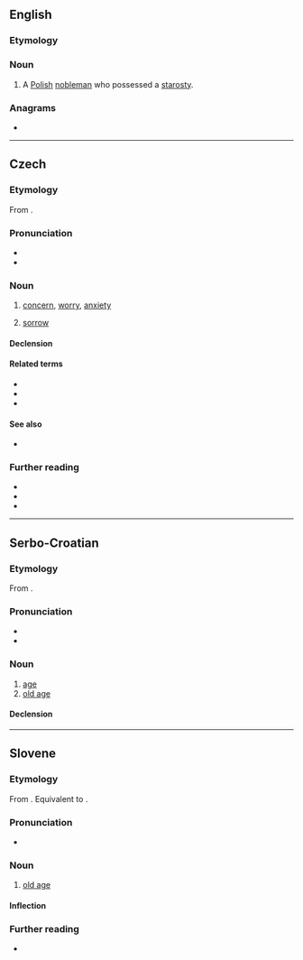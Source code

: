 ==English==

===Etymology===
{{bor|en|pl|starosta}}

===Noun===
{{en-noun}}

# {{lb|en|historical}} A [[Polish]] [[nobleman]] who possessed a [[starosty]].

===Anagrams===
* {{anagrams|en|a=aorsstt|stators}}

----

==Czech==
{{wp|lang=cs}}

===Etymology===
From {{af|cs|starat|-ost}}.

===Pronunciation===
* {{cs-IPA}}
* {{audio|cs|Cs-starost.ogg|Audio}}

===Noun===
{{cs-noun|g=f}}

# [[concern]], [[worry]], [[anxiety]] <!-- {{gloss|feeling of anxiety}} -->
#: {{coi|cs|[[mít]] [[na]] '''starosti'''|to be responsible (literally: to have on care)}}
# [[sorrow]]

====Declension====
{{cs-decl-noun
|starost|starosti|starosti|starost|starosti|starosti|starostí
|starosti|starostí|starostem|starosti|starosti|starostech|starostmi
}}

====Related terms====
* {{l|cs|dělat starosti}}
* {{l|cs|starat}}
* {{l|cs|starosta|g=m}}

====See also====
* {{l|cs|radost|g=f}}

===Further reading===
* {{R:PSJC}}
* {{R:SSJC}}
* {{R:IJP}}

{{c|cs|Emotions}}

----

==Serbo-Croatian==

===Etymology===
From {{inh|sh|sla-pro|*starostь}}.

===Pronunciation===
* {{IPA|sh|/stâroːst/}}
* {{hyphenation|sh|sta|rost}}

===Noun===
{{sh-noun|g=f|head=stȁrōst}}

# [[age]]
# [[old age]]

====Declension====
{{sh-decl-noun
|starost|starosti
|starosti|starosti
|starosti|starostima
|starost|starosti
|starosti|starosti
|starosti|starostima
|starošću / starosti|starostima
}}

{{c|sh|Age}}

----

==Slovene==

===Etymology===
From {{inh|sl|sla-pro|*starostь}}. Equivalent to {{suffix|sl|stȁr|ost}}.

===Pronunciation===
* {{sl-IPA|stárost|starọ̑st}}

===Noun===
{{sl-noun|stárost|head2=starọ̑st|f}}

# [[old age]]

====Inflection====
{{sl-decl-noun-f-i|stárost|n=sg}}
{{sl-decl-noun-f-i|staróst|n=sg}}

===Further reading===
* {{R:Fran}}

{{c|sl|Age}}